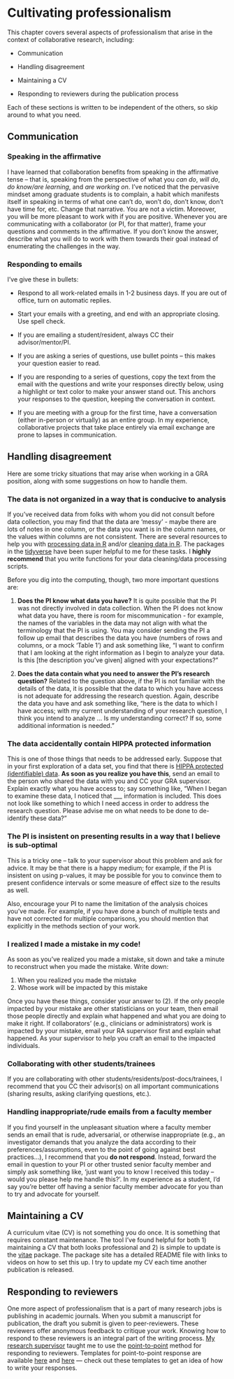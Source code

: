 # Cultivating professionalism 

This chapter covers several aspects of professionalism that arise in the context of collaborative research, including: 

- Communication 

- Handling disagreement 

- Maintaining a CV 

- Responding to reviewers during the publication process

Each of these sections is written to be independent of the others, so skip around to what you need. 

## Communication 

### Speaking in the affirmative 

I have learned that collaboration benefits from speaking in the affirmative tense -- that is, speaking from the perspective of what you *can do*, *will do*, *do know/are learning*, and *are working on*. I've noticed that the pervasive mindset among graduate students is to complain, a habit which manifests itself in speaking in terms of what one can't do, won't do, don't know, don't have time for, etc. Change that narrative. You are not a victim. Moreover, you will be more pleasant to work with if you are positive. Whenever you are communicating with a collaborator (or PI, for that matter), frame your questions and comments in the affirmative. If you don't know the answer, describe what you will do to work with them towards their goal instead of enumerating the challenges in the way. 

### Responding to emails 

I've give these in bullets: 

- Respond to all work-related emails in 1-2 business days. If you are out of office, turn on automatic replies. 

- Start your emails with a greeting, and end with an appropriate closing. Use spell check. 

- If you are emailing a student/resident, always CC their advisor/mentor/PI. 

- If you are asking a series of questions, use bullet points -- this makes your question easier to read. 

- If you are responding to a series of questions, copy the text from the email with the questions and write your responses directly below, using a highlight or text color to make your answer stand out. This anchors your responses to the question, keeping the conversation in context. 

- If you are meeting with a group for the first time, have a conversation (either in-person or virtually) as an entire group. In my experience, collaborative projects that take place entirely via email exchange are prone to lapses in communication. 

## Handling disagreement

Here are some tricky situations that may arise when working in a GRA position, along with some suggestions on how to handle them. 

### The data is not organized in a way that is conducive to analysis 

If you've received data from folks with whom you did not consult before data collection, you may find that the data are 'messy' - maybe there are lots of notes in one column, or the data you want is in the column names, or the values within columns are not consistent. There are several resources to help you with [processing data in R](https://www.geeksforgeeks.org/processing-of-raw-data-to-tidy-data-in-r/) and/or [cleaning data in R](https://www.geeksforgeeks.org/data-cleaning-in-r/). The packages in the [tidyverse](https://www.tidyverse.org/packages/) have been super helpful to me for these tasks. I **highly recommend** that you write functions for your data cleaning/data processing scripts.

Before you dig into the computing, though, two more important questions are: 

  1. **Does the PI know what data you have?** It is quite possible that the PI was not directly involved in data collection. When the PI does not know what data you have, there is room for miscommunication - for example, the names of the variables in the data may not align with what the terminology that the PI is using. You may consider sending the PI a follow up email that describes the data you have (numbers of rows and columns, or a mock 'Table 1') and ask something like, "I want to confirm that I am looking at the right information as I begin to analyze your data. Is this [the description you've given] aligned with your expectations?" 
  
  2. **Does the data contain what you need to answer the PI's research question?** Related to the question above, if the PI is not familiar with the details of the data, it is possible that the data to which you have access is not adequate for addressing the research question. Again, describe the data you have and ask something like, "here is the data to which I have access; with my current understanding of your research question, I think you intend to analyze ... Is my understanding correct? If so, some additional information is needed."

### The data accidentally contain HIPPA protected information

This is one of those things that needs to be addressed early. Suppose that in your first exploration of a data set, you find that there is [HIPPA protected (identifiable) data](https://compliancy-group.com/what-is-hipaa-pii/#:~:text=What%20Kinds%20of%20Information%20Constitute,numbers%2C%20and%20bank%20account%20numbers.). **As soon as you realize you have this**, send an email to the person who shared the data with you and CC your GRA supervisor. Explain exactly what you have access to; say something like, "When I began to examine these data, I noticed that ___ information is included. This does not look like something to which I need access in order to address the research question. Please advise me on what needs to be done to de-identify these data?" 

### The PI is insistent on presenting results in a way that I believe is sub-optimal 

This is a tricky one -- talk to your supervisor about this problem and ask for advice. It may be that there is a happy medium; for example, if the PI is insistent on using p-values, it may be possible for you to convince them to present confidence intervals or some measure of effect size to the results as well. 

Also, encourage your PI to name the limitation of the analysis choices you've made. For example, if you have done a bunch of multiple tests and have not corrected for multiple comparisons, you should mention that explicitly in the methods section of your work. 


### I realized I made a mistake in my code! 

As soon as you've realized you made a mistake, sit down and take a minute to reconstruct when you made the mistake. Write down: 

  1. When you realized you made the mistake 
  2. Whose work will be impacted by this mistake
  
Once you have these things, consider your answer to (2). If the only people impacted by your mistake are other statisticians on your team, then email those people directly and explain what happened and what you are doing to make it right. If collaborators' (e.g., clinicians or administrators) work is impacted by your mistake, email your RA supervisor first and explain what happened. As your supervisor to help you craft an email to the impacted individuals. 

### Collaborating with other students/trainees 

If you are collaborating with other students/residents/post-docs/trainees, I recommend that you CC their advisor(s) on all important communications (sharing results, asking clarifying questions, etc.). 

### Handling inappropriate/rude emails from a faculty member

If you find yourself in the unpleasant situation where a faculty member sends an email that is rude, adversarial, or otherwise inappropriate (e.g., an investigator demands that you analyze the data according to their preferences/assumptions, even to the point of going against best practices...), I recommend that you **do not respond**. Instead, forward the email in question to your PI or other trusted senior faculty member and simply ask something like, 'just want you to know I received this today -- would you please help me handle this?'. In my experience as a student, I'd say you're better off having a senior faculty member advocate for you than to try and advocate for yourself. 

## Maintaining a CV

A curriculum vitae (CV) is not something you do once. It is something that requires constant maintenance. The tool I've found helpful for both 1) maintaining a CV that both looks professional and 2) is simple to update is the [vitae](https://pkg.mitchelloharawild.com/vitae/) package. The package site has a detailed README file with links to videos on how to set this up. I try to update my CV each time another publication is released. 

## Responding to reviewers {#point-to-point}

One more aspect of professionalism that is a part of many research jobs is publishing in academic journals. When you submit a manuscript for publication, the draft you submit is given to peer-reviewers. These reviewers offer anonymous feedback to critique your work. Knowing how to respond to these reviewers is an integral part of the writing process. [My research supervisor](https://scholar.google.com/citations?user=flqLOJIAAAAJ&hl=en&oi=ao) taught me to use the [point-to-point](https://www.nature.com/documents/Effective_Response_To_Reviewers-1.pdf) method for responding to reviewers. Templates for point-to-point response are available [here](https://onlinelibrary.wiley.com/pb-assets/assets/13989995/Point-by-point%20response-24-January%202019_CA%20approved-1549540165760.docx) and [here](https://apastyle.apa.org/style-grammar-guidelines/research-publication/sample-response-reviewers.pdf) --- check out these templates to get an idea of how to write your responses. 

